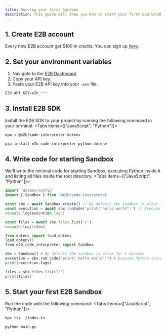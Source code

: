 ```yaml
---
title: Running your first Sandbox
description: This guide will show you how to start your first E2B Sandbox.
---
```


## 1. Create E2B account

Every new E2B account get $100 in credits. You can sign up [here](e2b.dev/sign-up).


## 2. Set your environment variables
1. Navigate to the [E2B Dashboard](/dashboard?tab=keys).
2. Copy your API key.
3. Paste your E2B API key into your `.env` file.
```bash .env
E2B_API_KEY=e2b_***
```

## 3. Install E2B SDK
Install the E2B SDK to your project by running the following command in your terminal.
<Tabs items={["JavaScript", "Python"]}>

```bash tab
npm i @e2b/code-interpreter dotenv
```

```bash tab
pip install e2b-code-interpreter python-dotenv
```

</Tabs>


## 4. Write code for starting Sandbox
We'll write the minimal code for starting Sandbox, executing Python inside it and listing all files inside the root directory.
<Tabs items={["JavaScript", "Python"]}>

```ts tab title="index.js"
import 'dotenv/config'
import { Sandbox } from '@e2b/code-interpreter'

const sbx = await Sandbox.create() // By default the sandbox is alive for 5 minutes
const execution = await sbx.runCode('print("hello world")') // Execute Python inside the sandbox
console.log(execution.logs)

const files = await sbx.files.list('/')
console.log(files)
```

```python tab title="main.py"
from dotenv import load_dotenv
load_dotenv()
from e2b_code_interpreter import Sandbox

sbx = Sandbox() # By default the sandbox is alive for 5 minutes
execution = sbx.run_code("print('hello world')") # Execute Python inside the sandbox
print(execution.logs)

files = sbx.files.list("/")
print(files)
```

</Tabs>


## 5. Start your first E2B Sandbox
Run the code with the following command:
<Tabs items={["JavaScript", "Python"]}>

```bash tab
npx tsx ./index.ts
```

```bash tab
python main.py
```
</Tabs>


